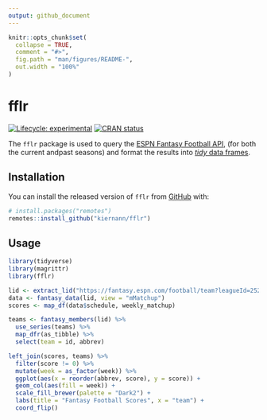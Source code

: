 ```yaml
---
output: github_document
---
```


<!-- README.md is generated from README.Rmd. Please edit that file -->

```r
knitr::opts_chunk$set(
  collapse = TRUE,
  comment = "#>",
  fig.path = "man/figures/README-",
  out.width = "100%"
)
```

# fflr

<!-- badges: start -->
[![Lifecycle: experimental](https://img.shields.io/badge/lifecycle-experimental-orange.svg)](https://www.tidyverse.org/lifecycle/#experimental)
[![CRAN status](https://www.r-pkg.org/badges/version/fflr)](https://CRAN.R-project.org/package=fflr)
<!-- badges: end -->

The `fflr` package is used to query the [ESPN Fantasy Football API](https://fantasy.espn.com/apis/v3/games/ffl/), (for both the current andpast seasons) and format the results into [_tidy_ data frames](https://vita.had.co.nz/papers/tidy-data.pdf).

## Installation

You can install the released version of `fflr` from [GitHub](https://github.com) with:

``` r
# install.packages("remotes")
remotes::install_github("kiernann/fflr")
```

## Usage

```r
library(tidyverse)
library(magrittr)
library(fflr)

lid <- extract_lid("https://fantasy.espn.com/football/team?leagueId=252353&teamId=6")
data <- fantasy_data(lid, view = "mMatchup")
scores <- map_df(data$schedule, weekly_matchup)

teams <- fantasy_members(lid) %>% 
  use_series(teams) %>%
  map_dfr(as_tibble) %>% 
  select(team = id, abbrev)

left_join(scores, teams) %>%
  filter(score != 0) %>% 
  mutate(week = as_factor(week)) %>% 
  ggplot(aes(x = reorder(abbrev, score), y = score)) +
  geom_col(aes(fill = week)) +
  scale_fill_brewer(palette = "Dark2") +
  labs(title = "Fantasy Football Scores", x = "team") +
  coord_flip()
```

